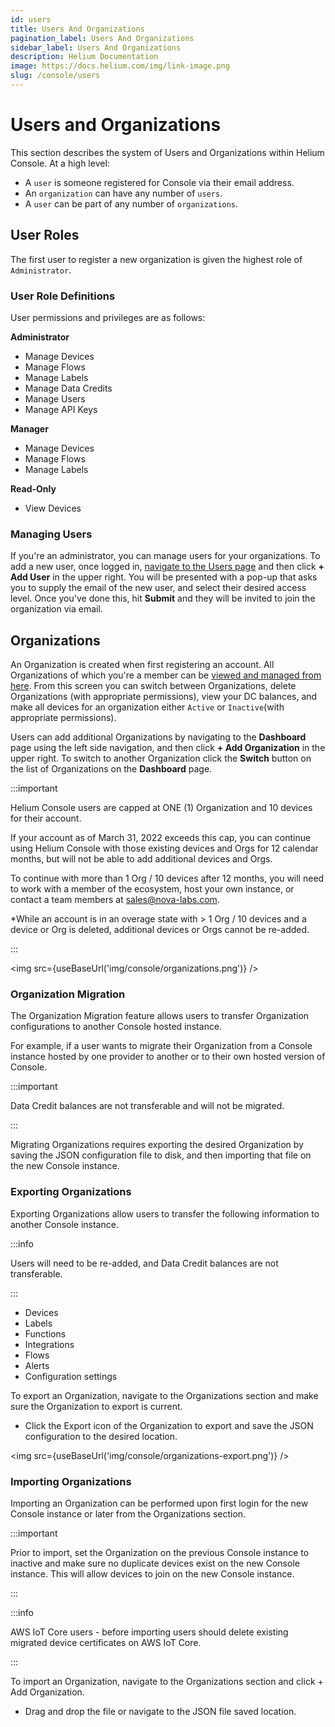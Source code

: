 ```yaml
---
id: users
title: Users And Organizations
pagination_label: Users And Organizations
sidebar_label: Users And Organizations
description: Helium Documentation
image: https://docs.helium.com/img/link-image.png
slug: /console/users
---
```


# Users and Organizations


<LegacyContentBanner />

This section describes the system of Users and Organizations within Helium Console. At a high level:

- A `user` is someone registered for Console via their email address.
- An `organization` can have any number of `users`.
- A `user` can be part of any number of `organizations`.

## User Roles

The first user to register a new organization is given the highest role of `Administrator`.

### User Role Definitions

User permissions and privileges are as follows:

**Administrator**

- Manage Devices
- Manage Flows
- Manage Labels
- Manage Data Credits
- Manage Users
- Manage API Keys

**Manager**

- Manage Devices
- Manage Flows
- Manage Labels

**Read-Only**

- View Devices

### Managing Users

If you're an administrator, you can manage users for your organizations. To add a new user, once
logged in, [navigate to the Users page](https://console.helium.com/users) and then click **+ Add
User** in the upper right. You will be presented with a pop-up that asks you to supply the email of
the new user, and select their desired access level. Once you've done this, hit **Submit** and they
will be invited to join the organization via email.

## Organizations

An Organization is created when first registering an account. All Organizations of which you're a
member can be [viewed and managed from here](https://console.helium.com/organizations). From this
screen you can switch between Organizations, delete Organizations (with appropriate permissions),
view your DC balances, and make all devices for an organization either `Active` or `Inactive`(with
appropriate permissions).

Users can add additional Organizations by navigating to the **Dashboard** page using the left side
navigation, and then click **+ Add Organization** in the upper right. To switch to another
Organization click the **Switch** button on the list of Organizations on the **Dashboard** page.

:::important

Helium Console users are capped at ONE (1) Organization and 10 devices for their account.

If your account as of March 31, 2022 exceeds this cap, you can continue using Helium Console with
those existing devices and Orgs for 12 calendar months, but will not be able to add additional
devices and Orgs.

To continue with more than 1 Org / 10 devices after 12 months, you will need to work with a member
of the ecosystem, host your own instance, or contact a team members at sales@nova-labs.com.

\*While an account is in an overage state with > 1 Org / 10 devices and a device or Org is deleted,
additional devices or Orgs cannot be re-added.

:::

<img src={useBaseUrl('img/console/organizations.png')} />

### Organization Migration

The Organization Migration feature allows users to transfer Organization configurations to another
Console hosted instance.

For example, if a user wants to migrate their Organization from a Console instance hosted by one
provider to another or to their own hosted version of Console.

:::important

Data Credit balances are not transferable and will not be migrated.

:::

Migrating Organizations requires exporting the desired Organization by saving the JSON configuration
file to disk, and then importing that file on the new Console instance.

### Exporting Organizations

Exporting Organizations allow users to transfer the following information to another Console
instance.

:::info

Users will need to be re-added, and Data Credit balances are not transferable.

:::

- Devices
- Labels
- Functions
- Integrations
- Flows
- Alerts
- Configuration settings

To export an Organization, navigate to the Organizations section and make sure the Organization to
export is current.

- Click the Export icon of the Organization to export and save the JSON configuration to the desired
  location.

<img src={useBaseUrl('img/console/organizations-export.png')} />

### Importing Organizations

Importing an Organization can be performed upon first login for the new Console instance or later
from the Organizations section.

:::important

Prior to import, set the Organization on the previous Console instance to inactive and make sure no
duplicate devices exist on the new Console instance. This will allow devices to join on the new
Console instance.

:::

:::info

AWS IoT Core users - before importing users should delete existing migrated device certificates on
AWS IoT Core.

:::

To import an Organization, navigate to the Organizations section and click + Add Organization.

- Drag and drop the file or navigate to the JSON file saved location.
